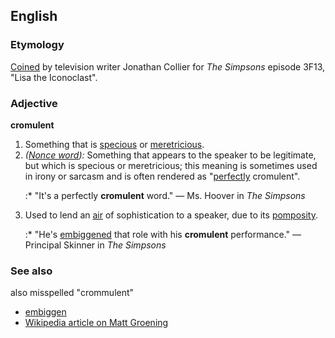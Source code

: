 ==English==
===Etymology===
[[Coin]]ed by television writer Jonathan Collier for ''The Simpsons'' episode 3F13, "Lisa the Iconoclast".

===Adjective===
'''cromulent'''

# Something that is [[specious]] or [[meretricious]].
# ''([[Nonce word]]):'' Something that appears to the speaker to be legitimate, but which is specious or meretricious; this meaning is sometimes used in irony or sarcasm and is often rendered as "[[perfect]]ly cromulent".
#:* "It's a perfectly '''cromulent''' word." — Ms. Hoover in ''The Simpsons''
# Used to lend an [[air]] of sophistication to a speaker, due to its [[pompous|pomposity]].
#:* "He's [[embiggen]]ed that role with his '''cromulent''' performance." — Principal Skinner in ''The Simpsons''

===See also===
also misspelled "crommulent"
*[[embiggen]]
*[[w:Matt Groening|Wikipedia article on Matt Groening]]